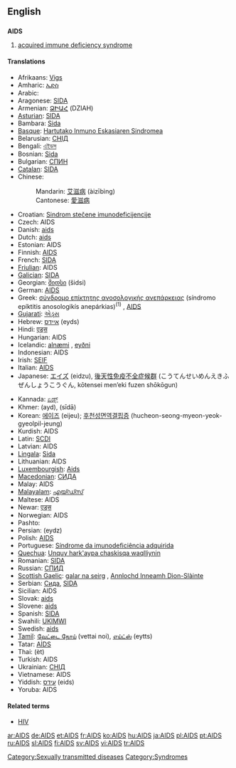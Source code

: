 {{see|aids}}
==English==
{{wikipedia}}

==={{acronym}}===
'''AIDS'''

# {{disease}} [[acquired immune deficiency syndrome]]

====Translations====
{{trans-top|acquired immune deficiency syndrome}}
*Afrikaans: [[Vigs]]
*Amharic: [[ኤድስ]]
*Arabic: {{ARchar|[[متلازمة نقص المناعة المكتسبة]]}} {{f}}
*Aragonese: [[SIDA]]
*Armenian: [[ՁԻԱՀ]] (DZIAH)
*[[Asturian]]: [[SIDA]]
*Bambara: [[Sida]]
*[[Basque]]: [[Hartutako Inmuno Eskasiaren Sindromea]]
*Belarusian: [[СНІД]]
*Bengali: [[এইডস]]
*Bosnian: [[Sida]]
*Bulgarian: [[СПИН]]
*[[Catalan]]: [[SIDA]] {{m}}
*Chinese:
*:Mandarin: [[艾滋病]] (àizībìng) <!-- for full name see [[acquired immune deficiency syndrome]]-->
*:Cantonese: [[愛滋病]]
*Croatian: [[Sindrom stečene imunodeficijencije]] {{m}}
*Czech: AIDS
*Danish: [[aids]]
*Dutch: [[aids]] {{m}}
*Estonian: AIDS
*Finnish: [[AIDS#Finnish|AIDS]]
*French: [[SIDA]] {{m}}
*[[Friulian]]: AIDS
*[[Galician]]: [[SIDA]]
*Georgian: [[შიდსი]] (šidsi)
*German: [[AIDS#German|AIDS]]
*Greek: [[σύνδρομο επίκτητης ανοσολογικής ανεπάρκειας]] (síndromo epíktitis anosologikís anepárkias)<sup>(1)</sup> {{n}}, [[AIDS#Greek|AIDS]] {{n}}
*[[Gujarati]]: [[એડ્સ]]
*Hebrew: [[איידס]] (eyds)
*Hindi: [[एड्स]]
*Hungarian: AIDS
*Icelandic: [[alnæmi]] {{n}}, [[eyðni]] {{f}}
*Indonesian: AIDS
*Irish: [[SEIF]]
*Italian: [[AIDS#Italian|AIDS]]<!--the pronunciation belongs in the Italian entry: (a i di esse)-->
*Japanese: [[エイズ]] (eidzu), [[後天性免疫不全症候群]] (こうてんせいめんえきふぜんしょうこうぐん, kōtensei men’eki fuzen shōkōgun)
{{trans-mid}}
*Kannada: [[ಏಡ್ಸ್]]
*Khmer: {{KMchar|[[អេដស៍]]}} (ayd), {{KMchar|[[ស៊ីដា]]}} (sīdā)
*Korean: [[에이즈]] (eijeu); [[후천성면역결핍증]] (hucheon-seong-myeon-yeok-gyeolpil-jeung)
*Kurdish: AIDS
*Latin: [[SCDI]]
*Latvian: AIDS
*[[Lingala]]: [[Sida]]
*Lithuanian: AIDS
*[[Luxembourgish]]: [[Aids]]
*[[Macedonian]]: [[СИДА]]
*Malay: AIDS
*[[Malayalam]]: [[എയ്ഡ്സ്]]
*Maltese: AIDS
*Newar: [[एड्स]]
*Norwegian: AIDS
*Pashto: {{PSchar|[[اېډز]]}}
*Persian: {{FAchar|[[ایدز]]}} (eydz)
*Polish: [[AIDS#Polish|AIDS]] {{m}}
*Portuguese: [[Síndrome da imunodeficiência adquirida]] {{f}}
*[[Quechua]]: [[Unquy hark'aypa chaskisqa waqlliynin]]
*Romanian: [[SIDA]] {{f}}
*Russian: [[СПИД]] {{m}}
*[[Scottish Gaelic]]: [[galar na seirg]] {{m}}, [[Annlochd Inneamh Dìon-Slàinte]] {{f}}
*Serbian: [[Сида]], [[SIDA]]
*Sicilian: AIDS
*Slovak: [[aids]]
*Slovene: [[aids]]
*Spanish: [[SIDA]] {{m}}
*Swahili: [[UKIMWI]]<!--the expansion belongs in the Swahili entry: '''U'''gonjwa wa '''K'''inga za '''MWI'''li-->
*Swedish: [[aids]]
*[[Tamil]]: [[வேட்டை நோய்]] (vettai noi), [[எய்ட்ஸ்]] (eytts)
*Tatar: [[AİDS]]
*Thai: {{THchar|[[เอดส์]]}} (èt)
*Turkish: AIDS
*Ukrainian: [[СНІД]]
*Vietnamese: AIDS
*Yiddish: [[עידס]] (eids)
*Yoruba: AIDS
{{trans-bottom}}

====Related terms====
*[[HIV]]

[[Category:Sexually transmitted diseases]]
[[Category:Syndromes]]

[[ar:AIDS]]
[[de:AIDS]]
[[et:AIDS]]
[[fr:AIDS]]
[[ko:AIDS]]
[[hu:AIDS]]
[[ja:AIDS]]
[[pl:AIDS]]
[[pt:AIDS]]
[[ru:AIDS]]
[[sl:AIDS]]
[[fi:AIDS]]
[[sv:AIDS]]
[[vi:AIDS]]
[[tr:AIDS]]